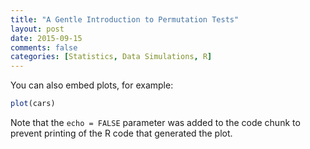 ```yaml
---
title: "A Gentle Introduction to Permutation Tests"
layout: post
date: 2015-09-15
comments: false
categories: [Statistics, Data Simulations, R]
---
```


You can also embed plots, for example:

```r
plot(cars)
```

Note that the `echo = FALSE` parameter was added to the code chunk to prevent printing of the R code that generated the plot.
